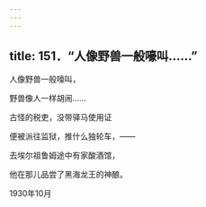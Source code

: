 ```yaml
---
---
---
```

title: 151．“人像野兽一般嚎叫……”
---




人像野兽一般嚎叫，

野兽像人一样胡闹……

古怪的税吏，没带驿马使用证

便被派往监狱，推什么独轮车，——

去埃尔祖鲁姆途中有家酸酒馆，

他在那儿品尝了黑海龙王的神酿。

1930年10月
